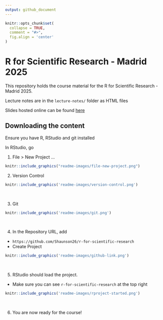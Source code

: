 ```yaml
---
output: github_document
---
```


```r
knitr::opts_chunk$set(
  collapse = TRUE,
  comment = "#>",
  fig.align = 'center'
)
```


# R for Scientific Research - Madrid 2025

<!-- badges: start -->
<!-- badges: end -->

This repository holds the course material for the R for Scientific Research - Madrid 2025.

Lecture notes are in the `lecture-notes/` folder as HTML files

Slides hosted online can be found [here](https://shaunson26.github.io/r-for-scientific-research/)

## Downloading the content

Ensure you have R, RStudio and git installed

In RStudio, go

1. File > New Project ... 

```r
knitr::include_graphics("readme-images/file-new-project.png")
```

2. Version Control

```r
knitr::include_graphics('readme-images/version-control.png')
```
<br>

3. Git

```r
knitr::include_graphics('readme-images/git.png')
```
<br>

4. In the Repository URL, add
  - `https://github.com/Shaunson26/r-for-scientific-research`
  - Create Project
  
```r
knitr::include_graphics('readme-images/github-link.png')
```
<br>

5. RStudio should load the project.
  - Make sure you can see `r-for-scientific-research` at the top right


```r
knitr::include_graphics('readme-images/rproject-started.png')
```
<br>

6. You are now ready for the course!

